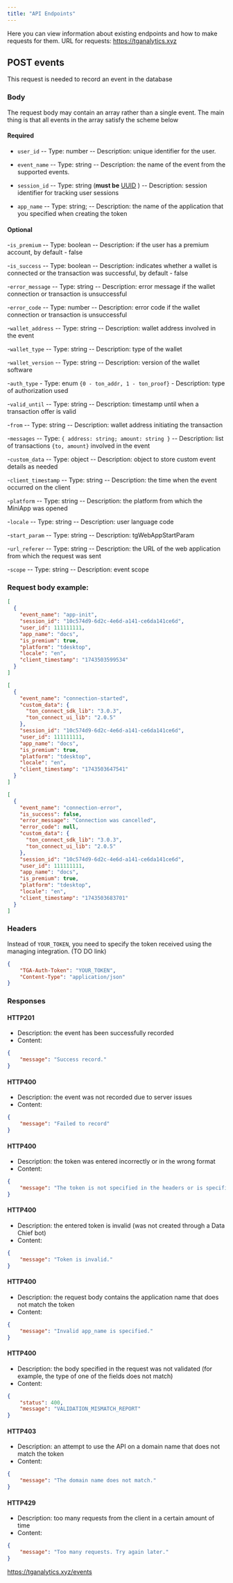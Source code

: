 ```yaml
---
title: "API Endpoints"
---
```


Here you can view information about existing endpoints and how to make
requests for them. URL for requests: https://tganalytics.xyz

## POST events

This request is needed to record an event in the database

### Body

The request body may contain an array rather than a single event. The main thing is that all events in the array satisfy the scheme below

#### Required

- `user_id`
    -- Type: number
    -- Description: unique identifier for the user.

- `event_name`
    -- Type: string
    -- Description: the name of the event from the supported events.

- `session_id`
    -- Type: string (**must be** [UUID](https://github.com/Telegram-Mini-Apps/analytics/blob/master/src/utils/generateUUID.ts) )
    -- Description: session identifier for tracking user sessions

- `app_name`
    -- Type: string;
    -- Description: the name of the application that you specified when creating the token



#### Optional

-`is_premium`
    -- Type: boolean
    -- Description: if the user has a premium account, by default - false

-`is_success`
    -- Type: boolean
    -- Description: indicates whether a wallet is connected or the transaction was successful, by default - false

-`error_message`
    -- Type: string
    -- Description: error message if the wallet connection or transaction is unsuccessful

-`error_code`
    -- Type: number
    -- Description: error code if the wallet connection or transaction is unsuccessful

-`wallet_address`
    -- Type: string
    -- Description: wallet address involved in the event

-`wallet_type`
    -- Type: string
    -- Description: type of the wallet

-`wallet_version`
    -- Type: string
    -- Description: version of the wallet software

-`auth_type`
    - Type: enum `{0 - ton_addr, 1 - ton_proof}`
    - Description: type of authorization used

-`valid_until`
    -- Type: string
    -- Description: timestamp until when a transaction offer is valid

-`from`
    -- Type: string
    -- Description: wallet address initiating the transaction

-`messages`
    -- Type: `{ address: string; amount: string }`
    -- Description: list of transactions `{to, amount}` involved in the event

-`custom_data`
    -- Type: object
    -- Description: object to store custom event details as needed

-`client_timestamp`
    -- Type: string
    -- Description: the time when the event occurred on the client

-`platform`
    -- Type: string
    -- Description: the platform from which the MiniApp was opened

-`locale`
    -- Type: string
    -- Description: user language code

-`start_param`
    -- Type: string
    -- Description: tgWebAppStartParam

-`url_referer`
    -- Type: string
    -- Description: the URL of the web application from which the request was sent

-`scope`
    -- Type: string
    -- Description: event scope



### Request body example:

```json
[
  {
    "event_name": "app-init",
    "session_id": "10c574d9-6d2c-4e6d-a141-ce6da141ce6d",
    "user_id": 111111111,
    "app_name": "docs",
    "is_premium": true,
    "platform": "tdesktop",
    "locale": "en",
    "client_timestamp": "1743503599534"
  }
]
```

```json
[
  {
    "event_name": "connection-started",
    "custom_data": {
      "ton_connect_sdk_lib": "3.0.3",
      "ton_connect_ui_lib": "2.0.5"
    },
    "session_id": "10c574d9-6d2c-4e6d-a141-ce6da141ce6d",
    "user_id": 111111111,
    "app_name": "docs",
    "is_premium": true,
    "platform": "tdesktop",
    "locale": "en",
    "client_timestamp": "1743503647541"
  }
] 
```

```json
[
  {
    "event_name": "connection-error",
    "is_success": false,
    "error_message": "Connection was cancelled",
    "error_code": null,
    "custom_data": {
      "ton_connect_sdk_lib": "3.0.3",
      "ton_connect_ui_lib": "2.0.5"
    },
    "session_id": "10c574d9-6d2c-4e6d-a141-ce6da141ce6d",
    "user_id": 111111111,
    "app_name": "docs",
    "is_premium": true,
    "platform": "tdesktop",
    "locale": "en",
    "client_timestamp": "1743503683701"
  }
]
```

### Headers

Instead of `YOUR_TOKEN`, you need to specify the token received using the managing integration. (TO DO link)

```json
{
    "TGA-Auth-Token": "YOUR_TOKEN",
    "Content-Type": "application/json"
}
```

### Responses

#### HTTP201

- Description: the event has been successfully recorded
- Content:

```json
{ 
    "message": "Success record."
}
```

#### HTTP400

* Description: the event was not recorded due to server issues
* Content:

```json
{
    "message": "Failed to record"
}
```

#### HTTP400

* Description:  the token was entered incorrectly or in the wrong format
* Content:

```json
{
    "message": "The token is not specified in the headers or is specified incorrectly."
}
```

#### HTTP400

* Description:  the entered token is invalid (was not created through a Data Chief bot)
* Content:

```json
{
    "message": "Token is invalid."
}
```

#### HTTP400

* Description: the request body contains the application name that does not match the token
* Content:

```json
{
    "message": "Invalid app_name is specified."
}
```

#### HTTP400

* Description: the body specified in the request was not validated (for example, the type of one of the fields does not match)
* Content:

```json
{
    "status": 400,
    "message": "VALIDATION_MISMATCH_REPORT"
}
```

#### HTTP403

* Description: an attempt to use the API on a domain name that does not match the token
* Content:

```json
{
    "message": "The domain name does not match."
}
```

#### HTTP429

- Description: too many requests from the client in a certain amount of time
- Content:

```json
{
    "message": "Too many requests. Try again later."
}
```

 https://tganalytics.xyz/events